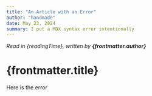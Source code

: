 ```yaml
---
title: "An Article with an Error"
author: "handmade"
date: May 23, 2024
summary: I put a MDX syntax error intentionally
---
```


_Read in {readingTime}, written by **{frontmatter.author}**_

# {frontmatter.title}

Here is the error <Bar>